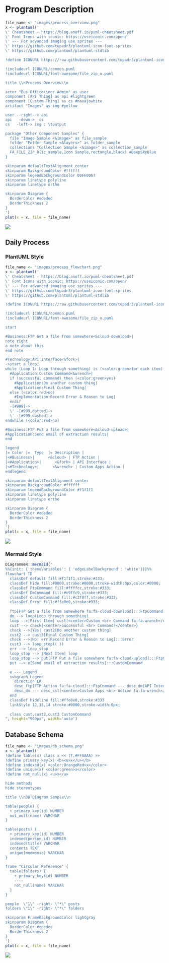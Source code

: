 # Program Description

```r
file_name <- "images/process_overview.png"
x <- plantuml('
\' Cheatsheet - https://blog.anoff.io/puml-cheatsheet.pdf
\' Font Icons with iconic: https://useiconic.com/open/
\' --- For advanced imaging use sprites ---
\' https://github.com/tupadr3/plantuml-icon-font-sprites
\' https://github.com/plantuml/plantuml-stdlib

!define ICONURL https://raw.githubusercontent.com/tupadr3/plantuml-icon-font-sprites/v2.4.0

!includeurl ICONURL/common.puml
!includeurl ICONURL/font-awesome/file_zip_o.puml

title \\nProcess Overview\\n

actor "Bus Office\\nor Admin" as user
component [API Thing] as api #lightgreen
component [Custom Thing] as cs #navajowhite
artifact "Images" as img #yellow

user --right--> api
api   -down->  cs
cs   -left-> img : \toutput

package "Other Component Samples" {
  file "Image Sample <&image>" as file_sample
  folder "Folder Sample <&layers>" as folder_sample
  collections "Collection Sample <&image>" as collection_sample
  FA_FILE_ZIP_O(ic_sample,Icon Sample,rectangle,black) #DeepSkyBlue
}

skinparam defaultTextAlignment center
skinparam BackgroundColor #ffffff
skinparam legendBackgroundColor 00FF0067
skinparam linetype polyline
skinparam linetype ortho

skinparam Diagram {
  BorderColor #ededed
  BorderThickness 2
}
')
plot(x = x, file = file_name)
```

![](images/process_overview.png)

## Daily Process

### PlantUML Style

```r
file_name <- "images/process_flowchart.png"
x <- plantuml('
\' Cheatsheet - https://blog.anoff.io/puml-cheatsheet.pdf
\' Font Icons with iconic: https://useiconic.com/open/
\' --- For advanced imaging use sprites ---
\' https://github.com/tupadr3/plantuml-icon-font-sprites
\' https://github.com/plantuml/plantuml-stdlib

!define ICONURL https://raw.githubusercontent.com/tupadr3/plantuml-icon-font-sprites/v2.4.0

!includeurl ICONURL/common.puml
!includeurl ICONURL/font-awesome/file_zip_o.puml

start

#Business:FTP Get a file from somewhere<&cloud-download>|
note right
a note about this
end note

#Technology:API Interface<&fork>|
->start a loop;
while (Loop 1: Loop through something) is (<color:green>for each item)
  #Application:Custom Command<&wrench>|
  if (successful command) then (<color:green>yes)
    #Application:Do another custom thing|
    #Application:Final Custom Thing|
  else (<color:red>no)
    #Implementation:Record Error & Reason to Log|
  endif
  -[#999]->
  \' -[#999,dotted]->
  \' -[#999,dashed]->
endwhile (<color:red>no)

#Business:FTP Put a file from somewhere<&cloud-upload>|
#Application:Send email of extraction results|
end

legend
|= Color |=  Type  |= Description |
|<#Business>|      <&cloud> | FTP Action |
|<#Application>|      <&fork> | API Interface |
|<#Technology>|      <&wrench> | Custom Apps Action |
endlegend

skinparam defaultTextAlignment center
skinparam BackgroundColor #ffffff
skinparam legendBackgroundColor #f1f1f1
skinparam linetype polyline
skinparam linetype ortho

skinparam Diagram {
  BorderColor #ededed
  BorderThickness 2
}
')
plot(x = x, file = file_name)
```

![](images/process_flowchart.png)

### Mermaid Style

```r
DiagrammeR::mermaid("
%%{init: {'themeVariables': { 'edgeLabelBackground': 'white'}}}%%
flowchart TD
  classDef default fill:#f1f1f1,stroke:#333;
  classDef hide fill:#0000,stroke:#0000,stroke-width:0px,color:#0000;
  classDef FtpCommand fill:#ffffcc,stroke:#333;
  classDef DmCommand fill:#c9ffc9,stroke:#333;
  classDef CustomCommand fill:#c2f0ff,stroke:#333;
  classDef Error fill:#ffe0e0,stroke:#333;
  
  ftp[FTP Get a file from somewhere fa:fa-cloud-download]:::FtpCommand --> dm[API Interface fa:fa-share-alt]:::DmCommand
  dm --> loop(Loop through something)
  loop -->|First Item| cust[<center>Custom <br> Command fa:fa-wrench</center>]
  cust --> check{<center>Successful <br> Command?</center>}
  check -->|Yes| cust2[Do another custom thing]
  cust2 --> cust3[Final Custom Thing]
  check -->|No| err[Record Error & Reason to Log]:::Error
  cust3 --> loop_stop(( ))
  err --> loop_stop
  loop_stop --> |Next Item| loop
  loop_stop --> put[FTP Put a file somewhere fa:fa-cloud-upload]:::FtpCommand
  put --> e[Send email of extraction results]:::CustomCommand

  e --- Legend
  subgraph Legend
    direction LR
    desc_ftp[FTP Action fa:fa-cloud]:::FtpCommand --- desc_dm[API Interface fa:fa-share-alt]:::DmCommand
    desc_dm --- desc_cst[<center>Custom Apps <br> Action fa:fa-wrench</center>]:::CustomCommand
  end
  classDef hideline fill:#ffe0e0,stroke:#333
  linkStyle 12,13,14 stroke:#0000,stroke-width:0px;
 
  class cust,cust2,cust3 CustomCommand
", height="900px", width='auto')
```

## Database Schema

```r
file_name <- "images/db_schema.png"
x <- plantuml('
!define table(x) class x << (T,#FFAAAA) >>
!define primary_key(x) <b><u>x</u></b>
!define indexed(x) <color:OrangeRed>x</color>
!define unique(x) <color:green>x</color>
!define not_null(x) <u>x</u>

hide methods
hide stereotypes

title \\nDB Diagram Sample\\n

table(people) {
  + primary_key(id) NUMBER
  not_null(name) VARCHAR
}

table(posts) {
  + primary_key(id) NUMBER
  indexed(person_id) NUMBER
  indexed(title) VARCHAR
  contents TEXT
  unique(mnemonic) VARCHAR
}

frame "Circular Reference" {
  table(folders) {
    + primary_key(id) NUMBER
    ----
    not_null(name) VARCHAR
  }
}

people  \"1\" -right- \"*\" posts
folders \"1\" -right- \"*\" folders

skinparam FrameBackgroundColor lightgray
skinparam Diagram {
  BorderColor #ededed
  BorderThickness 2
}
')
plot(x = x, file = file_name)
```

![](images/db_schema.png)

<div style="page-break-before:always;"></div>
\pagebreak
